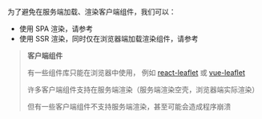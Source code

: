 
为了避免在服务端加载、渲染客户端组件，我们可以：

- 使用 SPA 渲染，请参考 <Link href="/render-modes" />
- 使用 SSR 渲染，同时仅在浏览器端加载渲染组件，请参考 <Link href="/dynamic-import" />

> **客户端组件**
>
> 有一些组件库只能在浏览器中使用，
> 例如 [react-leaflet](https://github.com/PaulLeCam/react-leaflet) 或 [vue-leaflet](https://github.com/vue-leaflet/vue-leaflet)
>
> 许多客户端组件支持在服务端渲染（服务端渲染空壳，浏览器端实际渲染）
>
> 但有一些客户端组件不支持服务端渲染，甚至可能会造成程序崩溃

